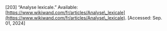 \[203\]	“Analyse lexicale.” Available: [https://www.wikiwand.com/fr/articles/Analyse\_lexicale](https://www.wikiwand.com/fr/articles/Analyse\_lexicale). \[Accessed: Sep. 01, 2024\]